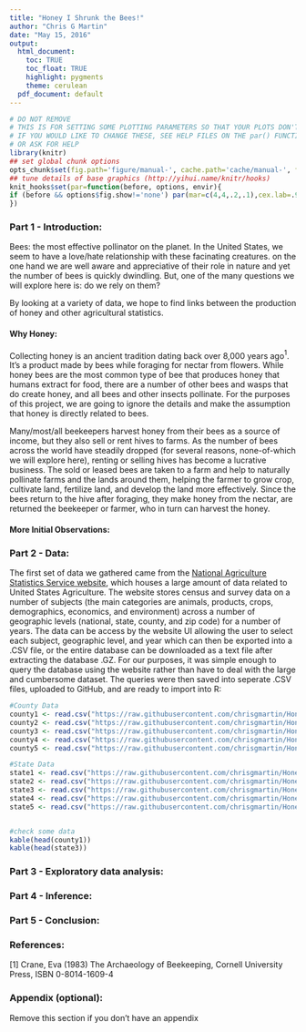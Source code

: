 ```yaml
---
title: "Honey I Shrunk the Bees!"
author: "Chris G Martin"
date: "May 15, 2016"
output:
  html_document:
    toc: TRUE
    toc_float: TRUE
    highlight: pygments
    theme: cerulean
  pdf_document: default
---
```






```r
# DO NOT REMOVE
# THIS IS FOR SETTING SOME PLOTTING PARAMETERS SO THAT YOUR PLOTS DON'T TAKE UP TOO MUCH SPACE
# IF YOU WOULD LIKE TO CHANGE THESE, SEE HELP FILES ON THE par() FUNCTION
# OR ASK FOR HELP
library(knitr)
## set global chunk options
opts_chunk$set(fig.path='figure/manual-', cache.path='cache/manual-', fig.align='center', fig.show='hold', par=TRUE)
## tune details of base graphics (http://yihui.name/knitr/hooks)
knit_hooks$set(par=function(before, options, envir){
if (before && options$fig.show!='none') par(mar=c(4,4,.2,.1),cex.lab=.95,cex.axis=.9,mgp=c(2,.7,0),tcl=-.3)
})
```


### Part 1 - Introduction:

Bees: the most effective pollinator on the planet. In the United States, we seem to have a love/hate relationship with these facinating creatures. on the one hand we are well aware and appreciative of their role in nature and yet the number of bees is quickly dwindling. But, one of the many questions we will explore here is: do we rely on them?

By looking at a variety of data, we hope to find links between the production of honey and other agricultural statistics.

#### Why Honey:

Collecting honey is an ancient tradition dating back over 8,000 years ago$^1$. It's a product made by bees while foraging for nectar from flowers. While honey bees are the most common type of bee that produces honey that humans extract for food, there are a number of other bees and wasps that do create honey, and all bees and other insects pollinate. For the purposes of this project, we are going to ignore the details and make the assumption that honey is directly related to bees.

Many/most/all beekeepers harvest honey from their bees as a source of income, but they also sell or rent hives to farms. As the number of bees across the world have steadily dropped (for several reasons, none-of-which we will explore here), renting or selling hives has become a lucrative business. The sold or leased bees are taken to a farm and help to naturally pollinate farms and the lands around them, helping the farmer to grow crop, cultivate land, fertilize land, and develop the land more effectively. Since the bees return to the hive after foraging, they make honey from the nectar, are returned the beekeeper or farmer, who in turn can harvest the honey.


#### More Initial Observations:



### Part 2 - Data:

The first set of data we gathered came from the [National Agriculture Statistics Service website](https://quickstats.nass.usda.gov/), which houses a large amount of data related to United States Agriculture. The website stores census and survey data on a number of subjects (the main categories are animals, products, crops, demographics, economics, and environment) across a number of geographic levels (national, state, county, and zip code) for a number of years. The data can be access by the website UI allowing the user to select each subject, geographic level, and year which can then be exported into a .CSV file, or the entire database can be downloaded as a text file after extracting the database .GZ. For our purposes, it was simple enough to query the database using the website rather than have to deal with the large and cumbersome dataset. The queries were then saved into seperate .CSV files, uploaded to GitHub, and are ready to import into R:

```r


#County Data
county1 <- read.csv("https://raw.githubusercontent.com/chrisgmartin/HoneyIShrunkTheBees/master/Data/CAHoneyCensus_County_2012.csv", header = TRUE) #Honey Census 2012 with no other years
county2 <- read.csv("https://raw.githubusercontent.com/chrisgmartin/HoneyIShrunkTheBees/master/Data/USAChemicalandFertilizerTotals_County_allyears.csv", header = TRUE)
county3 <- read.csv("https://raw.githubusercontent.com/chrisgmartin/HoneyIShrunkTheBees/master/Data/USACropTotalsCensus_County_allyears.csv", header = TRUE)
county4 <- read.csv("https://raw.githubusercontent.com/chrisgmartin/HoneyIShrunkTheBees/master/Data/USAHoneyCensus_County_allyears.csv", header = TRUE)
county5 <- read.csv("https://raw.githubusercontent.com/chrisgmartin/HoneyIShrunkTheBees/master/Data/USAHorticultureCensus_County_allyears.csv", header = TRUE)

#State Data
state1 <- read.csv("https://raw.githubusercontent.com/chrisgmartin/HoneyIShrunkTheBees/master/Data/USAHoneySurvey_State_allyears.csv", header = TRUE) #State Survey (no county survey)
state2 <- read.csv("https://raw.githubusercontent.com/chrisgmartin/HoneyIShrunkTheBees/master/Data/USAChemicalandFertilizerTotals_State_allyears.csv", header = TRUE)
state3 <- read.csv("https://raw.githubusercontent.com/chrisgmartin/HoneyIShrunkTheBees/master/Data/USACropTotalsCensus_State_allyears.csv", header = TRUE)
state4 <- read.csv("https://raw.githubusercontent.com/chrisgmartin/HoneyIShrunkTheBees/master/Data/USAHoneyCensus_State_allyears.csv", header = TRUE)
state5 <- read.csv("https://raw.githubusercontent.com/chrisgmartin/HoneyIShrunkTheBees/master/Data/USAHorticultureCensus_State_allyears.csv", header = TRUE)


#check some data
kable(head(county1))
kable(head(state3))
```



### Part 3 - Exploratory data analysis:


### Part 4 - Inference:


### Part 5 - Conclusion: 


### References:

[1]  Crane, Eva (1983) The Archaeology of Beekeeping, Cornell University Press, ISBN 0-8014-1609-4



### Appendix (optional):

Remove this section if you don't have an appendix



